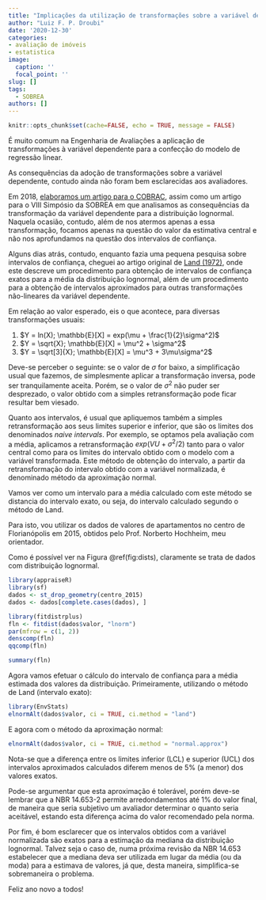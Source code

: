 ```yaml
---
title: "Implicações da utilização de transformações sobre a variável dependente"
author: "Luiz F. P. Droubi"
date: '2020-12-30'
categories:
- avaliação de imóveis
- estatistica
image:
  caption: ''
  focal_point: ''
slug: []
tags: 
  - SOBREA
authors: []
---
```


```r
knitr::opts_chunk$set(cache=FALSE, echo = TRUE, message = FALSE)
```

É muito comum na Engenharia de Avaliações a aplicação de transformações à 
variável dependente para a confecção do modelo de regressão linear.

As consequências da adoção de transformações sobre a variável dependente, 
contudo ainda não foram bem esclarecidas aos avaliadores.

Em 2018, [elaboramos um artigo para o COBRAC](https://droubi.me/publication/dist_lognormal/),
assim como um artigo para o VIII Simpósio da SOBREA em que analisamos as 
consequências da transformação da variável dependente para a distribuição
lognormal. Naquela ocasião, contudo, além de nos atermos apenas a essa
transformação, focamos apenas na questão do valor da estimativa central e não
nos aprofundamos na questão dos intervalos de confiança.

Alguns dias atrás, contudo, enquanto fazia uma pequena pesquisa sobre intervalos
de confiança, cheguei ao artigo original de [Land (1972)](https://projecteuclid.org/download/pdf_1/euclid.aoms/1177693235), onde
este descreve um procedimento para obtenção de intervalos de confiança exatos
para a média da distribuição lognormal, além de um procedimento para a obtenção
de intervalos aproximados para outras transformações não-lineares da variável
dependente.

Em relação ao valor esperado, eis o que acontece, para diversas transformações
usuais:

1. $Y = ln(X); \mathbb{E}[X] = exp(\mu + \frac{1}{2}\sigma^2)$
2. $Y = \sqrt{X}; \mathbb{E}[X] = \mu^2 + \sigma^2$
3. $Y = \sqrt[3]{X}; \mathbb{E}[X] = \mu^3 + 3\mu\sigma^2$

Deve-se perceber o seguinte: se o valor de $\sigma$ for baixo, a simplificação
usual que fazemos, de simplesmente aplicar a transformação inversa, pode ser
tranquilamente aceita. Porém, se o valor de $\sigma^2$ não puder ser desprezado,
o valor obtido com a simples retransformação pode ficar resultar bem viesado.

Quanto aos intervalos, é usual que apliquemos também a simples retransformação
aos seus limites superior e inferior, que são os limites dos denominados *naive 
intervals*. Por exemplo, se optamos pela avaliação com a média, aplicamos a
retransformação $exp(VU + \sigma^2/2)$ tanto para o valor central como para os
limites do intervalo obtido com o modelo com a variável transformada. Este 
método de obtenção do intervalo, a partir da retransformação do intervalo obtido
com a variável normalizada, é denominado método da aproximação normal.

Vamos ver como um intervalo para a média calculado com este método se distancia
do intervalo exato, ou seja, do intervalo calculado segundo o método de Land.

Para isto, vou utilizar os dados de valores de apartamentos no centro de 
Florianópolis em 2015, obtidos pelo Prof. Norberto Hochheim, meu orientador.

Como é possível ver na Figura \@ref(fig:dists), claramente se trata de dados
 com distribuição lognormal.

```r
library(appraiseR)
library(sf)
dados <- st_drop_geometry(centro_2015)
dados <- dados[complete.cases(dados), ]
```

```r
library(fitdistrplus)
fln <- fitdist(dados$valor, "lnorm")
par(mfrow = c(1, 2))
denscomp(fln)
qqcomp(fln)
```
```r
summary(fln)
```

Agora vamos efetuar o cálculo do intervalo de confiança para a média estimada
dos valores da distribuição. Primeiramente, utilizando o método de Land 
(intervalo exato):

```r
library(EnvStats)
elnormAlt(dados$valor, ci = TRUE, ci.method = "land")
```

E agora com o método da aproximação normal:

```r
elnormAlt(dados$valor, ci = TRUE, ci.method = "normal.approx")
```

Nota-se que a diferença entre os limites inferior (LCL) e superior (UCL) dos
intervalos aproximados calculados diferem menos de 5% (a menor) dos valores 
exatos.

Pode-se argumentar que esta aproximação é tolerável, porém deve-se lembrar que a 
NBR 14.653-2 permite arredondamentos até 1% do valor final, de maneira que seria
subjetivo um avaliador determinar o quanto seria aceitável, estando esta 
diferença acima do valor recomendado pela norma.

Por fim, é bom esclarecer que os intervalos obtidos com a variável normalizada
são exatos para a estimação da mediana da distribuição lognormal. Talvez seja
o caso de, numa próxima revisão da NBR 14.653 estabelecer que a mediana deva 
ser utilizada em lugar da média (ou da moda) para a estimava de valores, já que,
desta maneira, simplifica-se sobremaneira o problema.

Feliz ano novo a todos!

